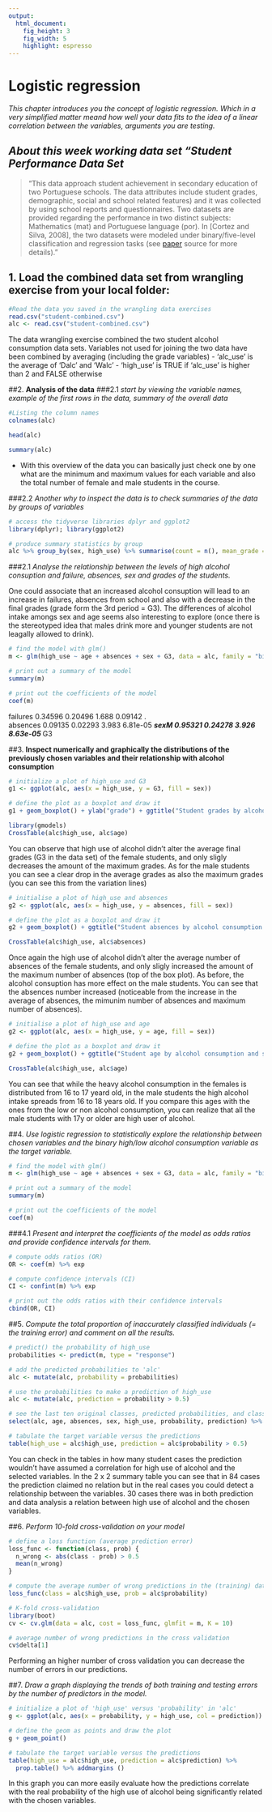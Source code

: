 ```yaml
---
output: 
  html_document: 
    fig_height: 3
    fig_width: 5
    highlight: espresso
---
```


# Logistic regression

*This chapter introduces you the concept of logistic regression. Which in a very simplified matter meand how well your data fits to the idea of a linear correlation between the variables, arguments you are testing.*

## *About this week working data set "Student Performance Data Set*

> "This data approach student achievement in secondary education of two Portuguese schools. The data attributes include student grades, demographic, social and school related features) and it was collected by using school reports and questionnaires. Two datasets are provided regarding the performance in two distinct subjects: Mathematics (mat) and Portuguese language (por). In [Cortez and Silva, 2008], the two datasets were modeled under binary/five-level classification and regression tasks (see [paper](http://www3.dsi.uminho.pt/pcortez/student.pdf) source for more details)."


## 1. **Load the combined data set from wrangling exercise from your local folder:**
```r
#Read the data you saved in the wrangling data exercises
read.csv("student-combined.csv")
alc <- read.csv("student-combined.csv")
```

The data wrangling exercise combined the two student alcohol consumption data sets. 
Variables not used for joining the two data have been combined by averaging (including the grade variables)
  - 'alc_use' is the average of 'Dalc' and 'Walc'
  - 'high_use' is TRUE if 'alc_use' is higher than 2 and FALSE otherwise


##2. **Analysis of the data** 
###2.1 *start by viewing the variable names, example of the first rows in the data, summary of the overall data*

```r
#Listing the column names
colnames(alc)
```

```r
head(alc)
```


```r
summary(alc)
```

 - With this overview of the data you can basically just check one by one what are the minimum and maximum values for each variable and also the total number of female and male students in the course.
 
 
###2.2 *Another why to inspect the data is to check summaries of the data by groups of variables*

```r
# access the tidyverse libraries dplyr and ggplot2
library(dplyr); library(ggplot2)

# produce summary statistics by group
alc %>% group_by(sex, high_use) %>% summarise(count = n(), mean_grade = mean(G3))
```

###2.1 *Analyse the relationship between the levels of high alcohol consuption and failure, absences, sex and grades of the students.* 

One could associate that an increased alcohol consuption will lead to an increase in failures, absences from school and also with a decrease in the final grades (grade form the 3rd period = G3). The differences of alcohol intake amongs sex and age seems also interesting to explore (once there is the stereotyped idea that males drink more and younger students are not leagally allowed to drink). 


```r
# find the model with glm()
m <- glm(high_use ~ age + absences + sex + G3, data = alc, family = "binomial")

# print out a summary of the model
summary(m)

# print out the coefficients of the model
coef(m)
```

failures     0.34596    0.20496   1.688  0.09142 .  
absences     0.09135    0.02293   3.983 6.81e-05 ***
sexM         0.95321    0.24278   3.926 8.63e-05 ***
G3    




##3. **Inspect numerically and graphically the distributions of the previously chosen variables and their relationship with alcohol consumption**

```r
# initialize a plot of high_use and G3
g1 <- ggplot(alc, aes(x = high_use, y = G3, fill = sex))

# define the plot as a boxplot and draw it
g1 + geom_boxplot() + ylab("grade") + ggtitle("Student grades by alcohol consumption and sex")

```
```r
library(gmodels)
CrossTable(alc$high_use, alc$age)
```

You can observe that high use of alcohol didn't alter the average final grades (G3 in the data set) of the female students, and only sligly decreases the amount of the maximum grades. As for the male students you can see a clear drop in the average grades as also the maximum grades (you can see this from the variation lines)

```r
# initialise a plot of high_use and absences
g2 <- ggplot(alc, aes(x = high_use, y = absences, fill = sex))

# define the plot as a boxplot and draw it
g2 + geom_boxplot() + ggtitle("Student absences by alcohol consumption and sex")
```
```r
CrossTable(alc$high_use, alc$absences)
```

Once again the high use of alcohol didn't alter the average number of absences of the female students, and only sligly increased the amount of the maximum number of absences (top of the box plot). As before, the alcohol consuption has more effect on the male students. You can see that the absences number increased (noticeable from the increase in the average of absences, the mimunim number of absences and maximum number of absences). 

```r
# initialise a plot of high_use and age
g2 <- ggplot(alc, aes(x = high_use, y = age, fill = sex))

# define the plot as a boxplot and draw it
g2 + geom_boxplot() + ggtitle("Student age by alcohol consumption and sex")
```

```r
CrossTable(alc$high_use, alc$age)
```

You can see that while the heavy alcohol consumption in the females is distributed from 16 to 17 yeard old, in the male students the high alcohol intake spreads from 16 to 18 years old. If you compare this ages with the ones from the low or non alcohol consumption, you can realize that all the male students with 17y or older are high user of alcohol.  



##4. *Use logistic regression to statistically explore the relationship between chosen variables and the binary high/low alcohol consumption variable as the target variable.*

```r
# find the model with glm()
m <- glm(high_use ~ age + absences + sex + G3, data = alc, family = "binomial")

# print out a summary of the model
summary(m)

# print out the coefficients of the model
coef(m)
```

###4.1 *Present and interpret the coefficients of the model as odds ratios and provide confidence intervals for them.*

```r
# compute odds ratios (OR)
OR <- coef(m) %>% exp

# compute confidence intervals (CI)
CI <- confint(m) %>% exp

# print out the odds ratios with their confidence intervals
cbind(OR, CI)
```




##5. *Compute the total proportion of inaccurately classified individuals (= the training error) and comment on all the results.*

```r

# predict() the probability of high_use
probabilities <- predict(m, type = "response")

# add the predicted probabilities to 'alc'
alc <- mutate(alc, probability = probabilities)

# use the probabilities to make a prediction of high_use
alc <- mutate(alc, prediction = probability > 0.5)

# see the last ten original classes, predicted probabilities, and class predictions
select(alc, age, absences, sex, high_use, probability, prediction) %>% head(10)

# tabulate the target variable versus the predictions
table(high_use = alc$high_use, prediction = alc$probability > 0.5)
```

You can check in the tables in how many student cases the prediction wouldn't have assumed a correlation for high use of alcohol and the selected variables. In the 2 x 2 summary table you can see that in 84 cases the prediction claimed no relation but in the real cases you could detect a relationship between the variables. 30 cases there was in both prediction and data analysis a relation between high use of alcohol and the chosen variables.  

##6. *Perform 10-fold cross-validation on your model*

```r

# define a loss function (average prediction error)
loss_func <- function(class, prob) {
  n_wrong <- abs(class - prob) > 0.5
  mean(n_wrong)
}

# compute the average number of wrong predictions in the (training) data
loss_func(class = alc$high_use, prob = alc$probability)

# K-fold cross-validation
library(boot)
cv <- cv.glm(data = alc, cost = loss_func, glmfit = m, K = 10)

# average number of wrong predictions in the cross validation
cv$delta[1]
```

Performing an higher number of cross validation you can decrease the number of errors in our predictions. 

##7. *Draw a graph displaying the trends of both training and testing errors by the number of predictors in the model.*

```r
# initialize a plot of 'high_use' versus 'probability' in 'alc'
g <- ggplot(alc, aes(x = probability, y = high_use, col = prediction))

# define the geom as points and draw the plot
g + geom_point()

# tabulate the target variable versus the predictions
table(high_use = alc$high_use, prediction = alc$prediction) %>%
  prop.table() %>% addmargins () 
```

In this graph you can more easily evaluate how the predictions correlate with the real probability of the high use of alcohol being significantly related with the chosen variables. 















